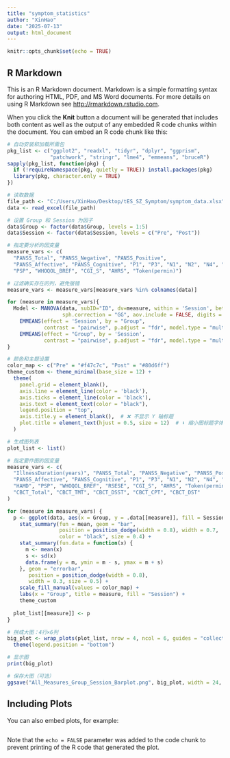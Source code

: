---
title: "symptom_statistics"
author: "XinHao"
date: "2025-07-13"
output: html_document
---

```{r setup, include=FALSE}
knitr::opts_chunk$set(echo = TRUE)
```

## R Markdown

This is an R Markdown document. Markdown is a simple formatting syntax for authoring HTML, PDF, and MS Word documents. For more details on using R Markdown see <http://rmarkdown.rstudio.com>.

When you click the **Knit** button a document will be generated that includes both content as well as the output of any embedded R code chunks within the document. You can embed an R code chunk like this:

```{r cars}
# 自动安装和加载所需包
pkg_list <- c("ggplot2", "readxl", "tidyr", "dplyr", "ggprism", 
              "patchwork", "stringr", "lme4", "emmeans", "bruceR")
sapply(pkg_list, function(pkg) {
  if (!requireNamespace(pkg, quietly = TRUE)) install.packages(pkg)
  library(pkg, character.only = TRUE)
})

# 读取数据
file_path <- "C:/Users/XinHao/Desktop/tES_SZ_Symptom/symptom_data.xlsx"
data <- read_excel(file_path)

# 设置 Group 和 Session 为因子
data$Group <- factor(data$Group, levels = 1:5)
data$Session <- factor(data$Session, levels = c("Pre", "Post"))

# 指定要分析的因变量
measure_vars <- c(
  "PANSS_Total", "PANSS_Negative", "PANSS_Positive",
  "PANSS_Affective", "PANSS_Cognitive", "P1", "P3", "N1", "N2", "N4", "BNSS",
  "PSP", "WHOQOL_BREF", "CGI_S", "AHRS", "Token(permin)")

# 过滤确实存在的列，避免报错
measure_vars <- measure_vars[measure_vars %in% colnames(data)]

for (measure in measure_vars){
  Model <- MANOVA(data, subID="ID", dv=measure, within = 'Session', between = 'Group', 
                  sph.correction = "GG", aov.include = FALSE, digits = 3) %>%
    EMMEANS(effect = 'Session', by = "Group",
            contrast = "pairwise", p.adjust = "fdr", model.type = "multivariate") %>%
    EMMEANS(effect = "Group", by = 'Session',
            contrast = "pairwise", p.adjust = "fdr", model.type = "multivariate") 
}

# 颜色和主题设置
color_map <- c("Pre" = "#f47c7c", "Post" = "#80d6ff")
theme_custom <- theme_minimal(base_size = 12) +
  theme(
    panel.grid = element_blank(),
    axis.line = element_line(color = 'black'),
    axis.ticks = element_line(color = 'black'),
    axis.text = element_text(color = "black"),
    legend.position = "top",
    axis.title.y = element_blank(),  # ❌ 不显示 Y 轴标题
    plot.title = element_text(hjust = 0.5, size = 12)  # ⬇️ 缩小图标题字体
  )

# 生成图列表
plot_list <- list()

# 指定要作图的因变量
measure_vars <- c(
  "IllnessDuration(years)", "PANSS_Total", "PANSS_Negative", "PANSS_Positive",
  "PANSS_Affective", "PANSS_Cognitive", "P1", "P3", "N1", "N2", "N4", "BNSS",
  "HAMD", "PSP", "WHOQOL_BREF", "RSESE", "CGI_S", "AHRS", "Token(permin)",
  "CBCT_Total", "CBCT_TMT", "CBCT_DSST", "CBCT_CPT", "CBCT_DST"
)

for (measure in measure_vars) {
  p <- ggplot(data, aes(x = Group, y = .data[[measure]], fill = Session)) +
    stat_summary(fun = mean, geom = "bar",
                 position = position_dodge(width = 0.8), width = 0.7,
                 color = "black", size = 0.4) +
    stat_summary(fun.data = function(x) {
      m <- mean(x)
      s <- sd(x)
      data.frame(y = m, ymin = m - s, ymax = m + s)
    }, geom = "errorbar",
       position = position_dodge(width = 0.8),
       width = 0.3, size = 0.5) +
    scale_fill_manual(values = color_map) +
    labs(x = "Group", title = measure, fill = "Session") +
    theme_custom
  
  plot_list[[measure]] <- p
}

# 拼成大图：4行×6列
big_plot <- wrap_plots(plot_list, nrow = 4, ncol = 6, guides = "collect") &
  theme(legend.position = "bottom")

# 显示图
print(big_plot)

# 保存大图（可选）
ggsave("All_Measures_Group_Session_Barplot.png", big_plot, width = 24, height = 16, dpi = 300)


```

## Including Plots

You can also embed plots, for example:

```{r pressure, echo=FALSE}

```

Note that the `echo = FALSE` parameter was added to the code chunk to prevent printing of the R code that generated the plot.
